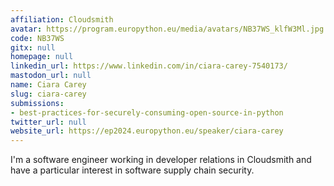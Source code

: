 ```yaml
---
affiliation: Cloudsmith
avatar: https://program.europython.eu/media/avatars/NB37WS_klfW3Ml.jpg
code: NB37WS
gitx: null
homepage: null
linkedin_url: https://www.linkedin.com/in/ciara-carey-7540173/
mastodon_url: null
name: Ciara Carey
slug: ciara-carey
submissions:
- best-practices-for-securely-consuming-open-source-in-python
twitter_url: null
website_url: https://ep2024.europython.eu/speaker/ciara-carey
---
```


I'm a software engineer working in developer relations in Cloudsmith and have a particular interest in software supply chain security.
